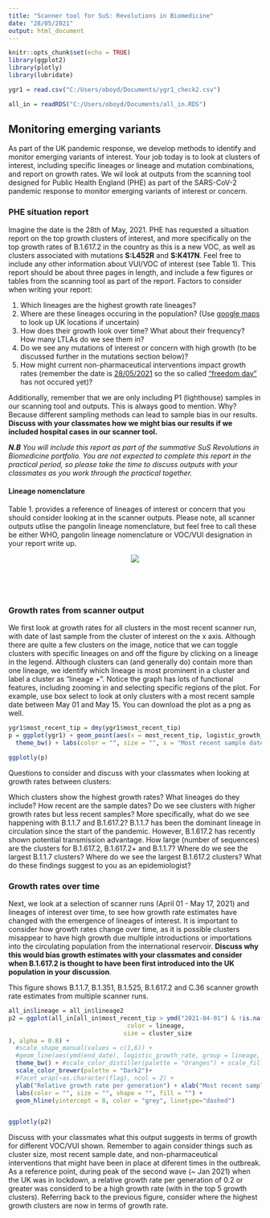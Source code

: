 ```yaml
---
title: "Scanner tool for SuS: Revolutions in Biomedicine"
date: "28/05/2021"
output: html_document
---
```


```r
knitr::opts_chunk$set(echo = TRUE)
library(ggplot2)
library(plotly)
library(lubridate)

ygr1 = read.csv("C:/Users/oboyd/Documents/ygr1_check2.csv")

all_in = readRDS("C:/Users/oboyd/Documents/all_in.RDS")

```


## Monitoring emerging variants

As part of the UK pandemic response, we develop methods to identify and monitor emerging variants of interest. Your job today is to look at clusters of interest, including specific lineages or lineage and mutation combinations, and report on growth rates. We wil look at outputs from the scanning tool designed for Public Health England (PHE) as part of the SARS-CoV-2 pandemic response to monitor emerging variants of interest or concern. 

### PHE situation report

Imagine the date is the 28th of May, 2021. PHE has requested a situation report on the top growth clusters of interest, and more specifically on the top growth rates of B.1.617.2 in the country as this is a new VOC, as well as clusters associated with mutations **S:L452R** and **S:K417N**. Feel free to include any other information about VUI/VOC of interest (see Table 1). This report should be about three pages in length, and include a few figures or tables from the scanning tool as part of the report. Factors to consider when writing your report: 

1. Which lineages are the highest growth rate lineages? 
2. Where are these lineages occuring in the population? (Use [google maps](https://www.google.co.uk/maps/place/United+Kingdom/@54.2184924,-13.4306024,5z/data=!3m1!4b1!4m5!3m4!1s0x25a3b1142c791a9:0xc4f8a0433288257a!8m2!3d55.378051!4d-3.435973) to look up UK locations if uncertain)
3. How does their growth look over time? What about their frequency? How many LTLAs do we see them in? 
4. Do we see any mutations of interest or concern with high growth (to be discussed further in the mutations section below)? 
5. How might current non-pharmaceutical interventions impact growth rates (remember the date is [28/05/2021](https://www.gov.uk/government/publications/covid-19-response-spring-2021/covid-19-response-spring-2021-summary) so the so called ["freedom day"](https://www.nbcnews.com/news/world/freedom-day-england-prepares-reopen-despite-skyrocketing-covid-cases-n1274311) has not occured yet)? 

Additionally, remember that we are only including P1 (lighthouse) samples in our scanning tool and outputs. This is always good to mention. Why? Because different sampling methods can lead to sample bias in our results. **Discuss with your classmates how we might bias our results if we included hospital cases in our scanner tool.** 

_**N.B** You will include this report as part of the summative SuS Revolutions in Biomedicine portfolio. You are not expected to complete this report in the practical period, so please take the time to discuss outputs with your classmates as you work through the practical together._


#### Lineage nomenclature

Table 1. provides a reference of lineages of interest or concern that you should consider looking at in the scanner outputs. Please note, all scanner outputs utlise the pangolin lineage nomenclature, but feel free to call these be either WHO, pangolin lineage nomenclature or VOC/VUI designation in your report write up. 


<div style="text-align:center"><img src="C:/Users/oboyd/Documents/table1.png" /></div>
<p>&nbsp;</p>
<p>&nbsp;</p>


### Growth rates from scanner output

We first look at growth rates for all clusters in the most recent scanner run, with date of last sample from the cluster of interest on the x axis. Although there are quite a few clusters on the image, notice that we can toggle clusters with specific lineages on and off the figure by clicking on a lineage in the legend. Although clusters can (and generally do) contain more than one lineage, we identify which lineage is most prominent in a cluster and label a cluster as "lineage +". Notice the graph has lots of functional features, including zooming in and selecting specific regions of the plot. For example, use box select to look at only clusters with a most recent sample date between May 01 and May 15. You can download the plot as a png as well. 


```r

ygr1$most_recent_tip = dmy(ygr1$most_recent_tip)
p = ggplot(ygr1) + geom_point(aes(x = most_recent_tip, logistic_growth_rate, color = lineage, size = cluster_size))  +
  theme_bw() + labs(color = "", size = "", x = "Most recent sample date", y = "Relative growth rate per generaton")

ggplotly(p)

```


Questions to consider and discuss with your classmates when looking at growth rates between clusters: 

Which clusters show the highest growth rates? What lineages do they include? How recent are the sample dates? Do we see clusters with higher growth rates but less recent samples? More specifically, what do we see happening with B.1.1.7 and B.1.617.2? B.1.1.7 has been the dominant lineage in circulation since the start of the pandemic. However, B.1.617.2 has recently shown potential transmission advantage. How large (number of sequences) are the clusters for B.1.617.2, B.1.617.2+ and B.1.1.7? Where do we see the largest 
B.1.1.7 clusters? Where do we see the largest B.1.617.2 clusters? What do these findings suggest to you as an epidemiologist? 

### Growth rates over time

Next, we look at a selection of scanner runs (April 01 - May 17, 2021) and lineages of interest over time, to see how growth rate estimates have changed with the emergence of lineages of interest. It is important to consider how growth rates change over time, as it is possible clusters misappear to have high growth due multiple introductions or importations into the circulating population from the international reservoir. **Discuss why this would bias growth estimates with your classmates and consider when B.1.617.2 is thought to have been first introduced into the UK population in your discussion**. 

This figure shows B.1.1.7, B.1.351, B.1.525, B.1.617.2 and C.36 scanner growth rate estimates from multiple scanner runs. 



```r

all_in$lineage = all_in$lineage2
p2 = ggplot(all_in[all_in$most_recent_tip > ymd("2021-04-01") & !is.na(all_in$lineage) & all_in$min_size != "min = 10",]) + geom_point(aes(most_recent_tip, logistic_growth_rate, 
                                 color = lineage,
                                size = cluster_size
), alpha = 0.8) + 
  #scale_shape_manual(values = c(1,6)) +
  #geom_line(aes(ymd(end_date), logistic_growth_rate, group = lineage, color = lineage)) +
  theme_bw() + #scale_color_distiller(palette = "Oranges") + scale_fill_distiller(palette = "") + 
  scale_color_brewer(palette = "Dark2")+
  #facet_wrap(~as.character(flag), ncol = 2) + 
  ylab("Relative growth rate per generation") + xlab("Most recent sample date") + 
  labs(color = "", size = "", shape = "", fill = "") + 
  geom_hline(yintercept = 0, color = "grey", linetype="dashed")


ggplotly(p2)

```

Discuss with your classmates what this output suggests in terms of growth for different VOC/VUI shown. Remember to again consider things such as cluster size, most recent sample date, and non-pharmaceutical interventions that might have been in place at diferent times in the outbreak. As a reference point, during peak of the second wave (~ Jan 2021) when the UK was in lockdown, a relative growth rate per generation of 0.2 or greater was considerd to be a high growth rate (with in the top 5 growth clusters). Referring back to the previous figure, consider where the highest growth clusters are now in terms of growth rate. 















